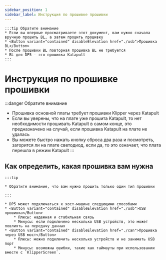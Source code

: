 ```yaml
---
sidebar_position: 1
sidebar_label: Инструкция по прошивке прошивки
---
```





    :::tip Обратите внимание
    * Если вы впервые просматриваете этот документ, вам нужно сначала вручную прошить BL, а затем прошить прошивку 
    * <Button variant="contained" disableElevation href="./usb">Прошивка BL</Button>
    * После прошивки BL повторная прошивка BL не требуется
    * BL для DP5 - это прошивка Katapult
    :::


# Инструкция по прошивке прошивки

:::danger Обратите внимание
* Прошивка основной платы требует прошивки Klipper через Katapult
* Если вы уверены, что на плате уже прошита Katapult, то нет необходимости прошивать Katapult в самом конце, это предназначено на случай, если прошивка Katapult на плате не удалась
* Вы можете быстро нажать кнопку сброса два раза и посмотреть, загорится ли на плате светодиод, если да, то это означает, что плата перешла в режим Katapult
:::

## Как определить, какая прошивка вам нужна

    :::tip

    * Обратите внимание, что вам нужно прошить только один тип прошивки

    :::
    
    * DP5 может подключаться к хост-машине следующими способами
    * <Button variant="contained" disableElevation href="./usb">USB прошивка</Button>
        * Плюсы: надежная и стабильная связь
        * Минусы: если подключено несколько USB устройств, это может повлиять на передачу данных
    * <Button variant="contained" disableElevation href="./can">Прошивка через USB мост</Button>
        * Плюсы: можно подключить несколько устройств и не занимать USB порт
        * Минусы: возможны ошибки, такие как таймауты при использовании вместе с `KlipperScreen`.